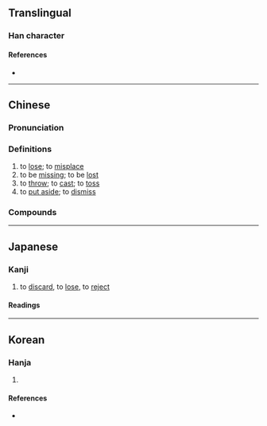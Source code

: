 {{also|丢}}
{{character info/new}}
==Translingual==

===Han character===
{{Han char|rn=1|rad=一|as=05|sn=6|four=10731|canj=MGI,XXMGI|ids=⿱一去}}

====References====
* {{Han ref|kx=0078.060|dkj=00041|dj=0157.020|hdz=10385.050|uh=4E1F|ud=19999|bh=A5E1|bd=42465}}

----

==Chinese==
{{zh-forms|s=丢|alt=丢}}

===Pronunciation===
{{zh-pron
|m=diū
|c=diu1,diu6
|h=pfs=tiû
|mn=tiu
|mn-t=diu1
|w=1tieu
|ma=y
|mc=y
|oc=
|cat=v
}}

===Definitions===
{{zh-hanzi}}

# to [[lose]]; to [[misplace]]
# to be [[missing]]; to be [[lost]]
# to [[throw]]; to [[cast]]; to [[toss]]
# to [[put aside]]; to [[dismiss]]

===Compounds===
{{zh-der|丟眼色|丟三忘四|丟臉|丟輪扯砲|丟三落四|丟眉弄色|丟巧針|丟眉弄眼|丟生|丟油撒水|丟人|丟開手|丟盔卸甲|丟盔撩甲|丟倒頭|丟抹|一丟兒|丟開|丟不掉|丟拐|丟掉|丟紙扇|丟門戶|丟搭|丟手|丟失|丟包術|吉丟古堆|丟連扯|丟下|丟命|丟靈|丟官|丟醜|丟體面|丟人現眼|丟眉丟眼|丟溜|丟盔棄甲|丟棄|丟丟抹抹|丟丟|丟丟秀秀|丟面子|咕咕丟|丟風撒腳|丟士|你丟我撿|丟磚料瓦|丟撇|丟在腦後|丟飯碗|抹抹丟丟|破爛流丟|矮巴溜丟|灰不溜丟|流丟|明丟丟|破丟不落|潑丟潑養|抹丟|搞丟|酸巴溜丟|花不溜丟|飯飽丟箸|黑不溜丟|酸不溜丟}}

{{zh-cat|Beginning}}

----

==Japanese==

===Kanji===
{{ja-kanji|grade=uc|rs=一05}}

# to [[discard]], to [[lose]], to [[reject]]

====Readings====
{{ja-readings
|goon=ちゅ
|kanon=ちゅう<ちう
|kun=さ-る, なげう-つ
}}

----

==Korean==

===Hanja===
{{ko-hanja|hangeul=주|mr=chu|eumhun=아주 갈|ehrv=aju gal|ehmr=aju kal|ehy=}}

# {{defn|lang=ko|sort=一05}}

====References====
* {{Hanja ref|nav=14742}}